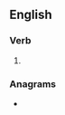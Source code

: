==English==

===Verb===
{{head|en|verb form}}

# {{present participle of|misplay|lang=en|nocat=1}}

===Anagrams===
* {{anagrams|en|a=agiilmnpsy|impalsying}}